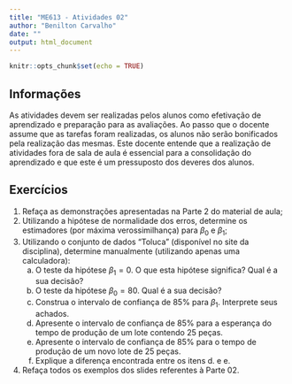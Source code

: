 ```yaml
---
title: "ME613 - Atividades 02"
author: "Benilton Carvalho"
date: ""
output: html_document
---
```


```r
knitr::opts_chunk$set(echo = TRUE)
```

## Informações

As atividades devem ser realizadas pelos alunos como efetivação de aprendizado e preparação para as avaliações. Ao passo que o docente assume que as tarefas foram realizadas, os alunos não serão bonificados pela realização das mesmas. Este docente entende que a realização de atividades fora de sala de aula é essencial para a consolidação do aprendizado e que este é um pressuposto dos deveres dos alunos.


## Exercícios

1. Refaça as demonstrações apresentadas na Parte 2 do material de aula;
2. Utilizando a hipótese de normalidade dos erros, determine os estimadores (por máxima verossimilhança) para $\beta_0$ e $\beta_1$;
3. Utilizando o conjunto de dados "Toluca" (disponível no site da disciplina), determine manualmente (utilizando apenas uma calculadora):
    a. O teste da hipótese $\beta_1 = 0$. O que esta hipótese significa? Qual é a sua decisão?
    b. O teste da hipótese $\beta_0 = 80$. Qual é a sua decisão?
    c. Construa o intervalo de confiança de 85% para $\beta_1$. Interprete seus achados.
    d. Apresente o intervalo de confiança de 85% para a esperança do tempo de produção de um lote contendo 25 peças.
    e. Apresente o intervalo de confiança de 85% para o tempo de produção de um novo lote de 25 peças.
    f. Explique a diferença encontrada entre os itens d. e e.
4. Refaça todos os exemplos dos slides referentes à Parte 02.
